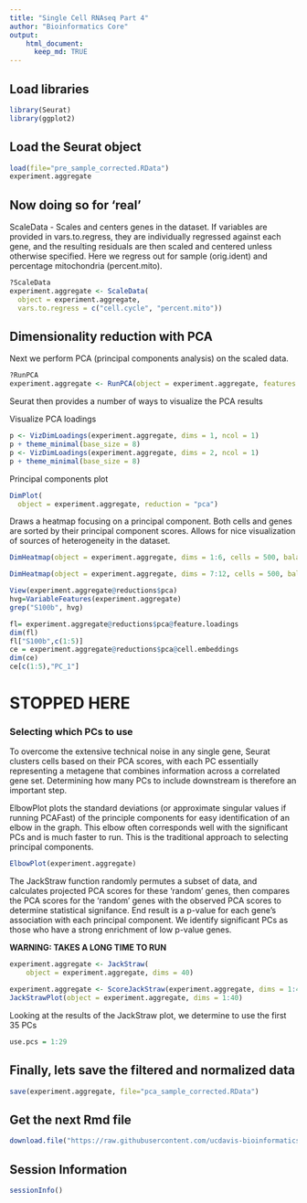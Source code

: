 ```yaml
---
title: "Single Cell RNAseq Part 4"
author: "Bioinformatics Core"
output:
    html_document:
      keep_md: TRUE
---
```


## Load libraries
```r
library(Seurat)
library(ggplot2)
```

## Load the Seurat object
```r
load(file="pre_sample_corrected.RData")
experiment.aggregate
```


## Now doing so for 'real'

ScaleData - Scales and centers genes in the dataset. If variables are provided in vars.to.regress, they are individually regressed against each gene, and the resulting residuals are then scaled and centered unless otherwise specified. Here we regress out for sample (orig.ident) and percentage mitochondria (percent.mito).

```r
?ScaleData
experiment.aggregate <- ScaleData(
  object = experiment.aggregate,
  vars.to.regress = c("cell.cycle", "percent.mito"))
```

## Dimensionality reduction with PCA

Next we perform PCA (principal components analysis) on the scaled data.  

```r
?RunPCA
experiment.aggregate <- RunPCA(object = experiment.aggregate, features = VariableFeatures(object = experiment.aggregate))
```

Seurat then provides a number of ways to visualize the PCA results

Visualize PCA loadings
```r
p <- VizDimLoadings(experiment.aggregate, dims = 1, ncol = 1)
p + theme_minimal(base_size = 8)
p <- VizDimLoadings(experiment.aggregate, dims = 2, ncol = 1)
p + theme_minimal(base_size = 8)
```

Principal components plot
```r
DimPlot(
  object = experiment.aggregate, reduction = "pca")
```

Draws a heatmap focusing on a principal component. Both cells and genes are sorted by their principal component scores. Allows for nice visualization of sources of heterogeneity in the dataset.

```r
DimHeatmap(object = experiment.aggregate, dims = 1:6, cells = 500, balanced = TRUE)

DimHeatmap(object = experiment.aggregate, dims = 7:12, cells = 500, balanced = TRUE)

View(experiment.aggregate@reductions$pca)
hvg=VariableFeatures(experiment.aggregate)
grep("S100b", hvg)

fl= experiment.aggregate@reductions$pca@feature.loadings
dim(fl)
fl["S100b",c(1:5)]
ce = experiment.aggregate@reductions$pca@cell.embeddings
dim(ce)
ce[c(1:5),"PC_1"]
```



# STOPPED HERE



### Selecting which PCs to use
To overcome the extensive technical noise in any single gene, Seurat clusters cells based on their PCA scores, with each PC essentially representing a metagene that combines information across a correlated gene set. Determining how many PCs to include downstream is therefore an important step.

ElbowPlot plots the standard deviations (or approximate singular values if running PCAFast) of the principle components for easy identification of an elbow in the graph. This elbow often corresponds well with the significant PCs and is much faster to run.  This is the traditional approach to selecting principal components.

```r
ElbowPlot(experiment.aggregate)
```

The JackStraw function randomly permutes a subset of data, and calculates projected PCA scores for these 'random' genes, then compares the PCA scores for the 'random' genes with the observed PCA scores to determine statistical signifance. End result is a p-value for each gene's association with each principal component. We identify significant PCs as those who have a strong enrichment of low p-value genes.

__WARNING: TAKES A LONG TIME TO RUN__
```r
experiment.aggregate <- JackStraw(
    object = experiment.aggregate, dims = 40)
```

```r
experiment.aggregate <- ScoreJackStraw(experiment.aggregate, dims = 1:40)
JackStrawPlot(object = experiment.aggregate, dims = 1:40)
```

Looking at the results of the JackStraw plot, we determine to use the first 35 PCs
```r
use.pcs = 1:29
```

## Finally, lets save the filtered and normalized data
```r
save(experiment.aggregate, file="pca_sample_corrected.RData")
```

## Get the next Rmd file
```r
download.file("https://raw.githubusercontent.com/ucdavis-bioinformatics-training/2019-single-cell-RNA-sequencing-Workshop-UCD_UCSF/master/scrnaseq_analysis/scRNA_Workshop-PART5.Rmd", "scRNA_Workshop-PART5.Rmd")
```

## Session Information
```r
sessionInfo()
```
